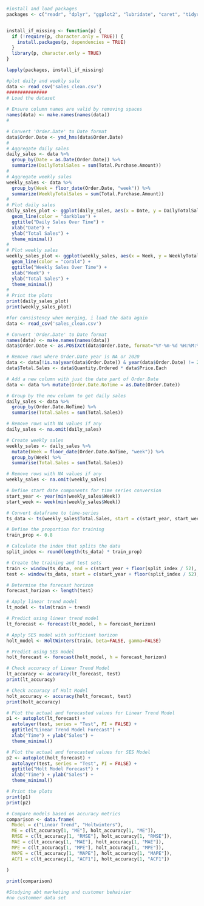 ```r
#install and load packages
packages <- c("readr", "dplyr", "ggplot2", "lubridate", "caret", "tidyr", "tsibble", "forecast")


install_if_missing <- function(p) {
  if (!require(p, character.only = TRUE)) {
    install.packages(p, dependencies = TRUE)
  }
  library(p, character.only = TRUE)
}

lapply(packages, install_if_missing)
```


```r

#plot daily and weekly sale
data <- read_csv('sales_clean.csv')
###############
# Load the dataset
 
# Ensure column names are valid by removing spaces
names(data) <- make.names(names(data))
# 

# Convert 'Order.Date' to Date format
data$Order.Date <- ymd_hms(data$Order.Date)
# 
# Aggregate daily sales
daily_sales <- data %>%
  group_by(Date = as.Date(Order.Date)) %>%
  summarize(DailyTotalSales = sum(Total.Purchase.Amount))
# 
# Aggregate weekly sales
weekly_sales <- data %>%
  group_by(Week = floor_date(Order.Date, "week")) %>%
  summarize(WeeklyTotalSales = sum(Total.Purchase.Amount))
# 
# Plot daily sales
daily_sales_plot <- ggplot(daily_sales, aes(x = Date, y = DailyTotalSales)) +
  geom_line(color = "darkblue") +
  ggtitle("Daily Sales Over Time") +
  xlab("Date") +
  ylab("Total Sales") +
  theme_minimal()
# 
# Plot weekly sales
weekly_sales_plot <- ggplot(weekly_sales, aes(x = Week, y = WeeklyTotalSales)) +
  geom_line(color = "coral4") +
  ggtitle("Weekly Sales Over Time") +
  xlab("Week") +
  ylab("Total Sales") +
  theme_minimal()
# 
# Print the plots
print(daily_sales_plot)
print(weekly_sales_plot)

```


```r
#for consistency when merging, i load the data again
data <- read_csv('sales_clean.csv')

# Convert 'Order.Date' to Date format
names(data) <- make.names(names(data))
data$Order.Date <- as.POSIXct(data$Order.Date, format="%Y-%m-%d %H:%M:%S")

# Remove rows where Order.Date year is NA or 2020
data <- data[!is.na(year(data$Order.Date)) & year(data$Order.Date) != 2020, ]
data$Total.Sales <- data$Quantity.Ordered * data$Price.Each

# Add a new column with just the date part of Order.Date
data <- data %>% mutate(Order.Date.NoTime = as.Date(Order.Date))

# Group by the new column to get daily sales
daily_sales <- data %>%
  group_by(Order.Date.NoTime) %>%
  summarise(Total.Sales = sum(Total.Sales))

# Remove rows with NA values if any
daily_sales <- na.omit(daily_sales)

# Create weekly sales
weekly_sales <- daily_sales %>%
  mutate(Week = floor_date(Order.Date.NoTime, "week")) %>%
  group_by(Week) %>%
  summarise(Total.Sales = sum(Total.Sales))

# Remove rows with NA values if any
weekly_sales <- na.omit(weekly_sales)

# Define start date components for time series conversion
start_year <- year(min(weekly_sales$Week))
start_week <- week(min(weekly_sales$Week))

# Convert dataframe to time-series
ts_data <- ts(weekly_sales$Total.Sales, start = c(start_year, start_week), frequency = 52)

# Define the proportion for training
train_prop <- 0.8

# Calculate the index that splits the data
split_index <- round(length(ts_data) * train_prop)

# Create the training and test sets
train <- window(ts_data, end = c(start_year + floor(split_index / 52), split_index %% 52))
test <- window(ts_data, start = c(start_year + floor(split_index / 52), (split_index %% 52) + 1))

# Determine the forecast horizon
forecast_horizon <- length(test)

# Apply linear trend model
lt_model <- tslm(train ~ trend)

# Predict using linear trend model
lt_forecast <- forecast(lt_model, h = forecast_horizon)

# Apply SES model with sufficient horizon
holt_model <- HoltWinters(train, beta=FALSE, gamma=FALSE)

# Predict using SES model
holt_forecast <- forecast(holt_model, h = forecast_horizon)

# Check accuracy of Linear Trend Model
lt_accuracy <- accuracy(lt_forecast, test)
print(lt_accuracy)

# Check accuracy of Holt Model
holt_accuracy <- accuracy(holt_forecast, test)
print(holt_accuracy)

# Plot the actual and forecasted values for Linear Trend Model
p1 <- autoplot(lt_forecast) + 
  autolayer(test, series = "Test", PI = FALSE) +
  ggtitle("Linear Trend Model Forecast") +
  xlab("Time") + ylab("Sales") +
  theme_minimal()

# Plot the actual and forecasted values for SES Model
p2 <- autoplot(holt_forecast) + 
  autolayer(test, series = "Test", PI = FALSE) +
  ggtitle("Holt Model Forecast") +
  xlab("Time") + ylab("Sales") +
  theme_minimal()

# Print the plots
print(p1)
print(p2)

# Compare models based on accuracy metrics
comparison <- data.frame(
  Model = c("Linear Trend", "Holtwinters"),
  ME = c(lt_accuracy[1, "ME"], holt_accuracy[1, "ME"]),
  RMSE = c(lt_accuracy[1, "RMSE"], holt_accuracy[1, "RMSE"]),
  MAE = c(lt_accuracy[1, "MAE"], holt_accuracy[1, "MAE"]),
  MPE = c(lt_accuracy[1, "MPE"], holt_accuracy[1, "MPE"]),
  MAPE = c(lt_accuracy[1, "MAPE"], holt_accuracy[1, "MAPE"]),
  ACF1 = c(lt_accuracy[1, "ACF1"], holt_accuracy[1, "ACF1"])
  
)

print(comparison)

```


```r
#Studying abt marketing and customer behaivier
#no custommer data set 






```

